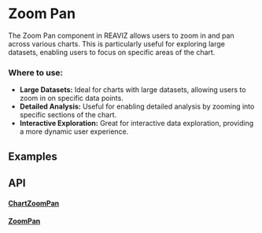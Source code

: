 
# Zoom Pan
The Zoom Pan component in REAVIZ allows users to zoom in and pan across various charts. 
This is particularly useful for exploring large datasets, enabling users to focus on specific areas of the chart.

### Where to use:

- **Large Datasets:** Ideal for charts with large datasets, allowing users to zoom in on specific data points.
- **Detailed Analysis:** Useful for enabling detailed analysis by zooming into specific sections of the chart.
- **Interactive Exploration:** Great for interactive data exploration, providing a more dynamic user experience.

## Examples
<StoryRenderer path="components/ZoomPan.story.tsx" name="Line" storybookKey="utils-zoom-pan--line" />

## API
#### [ChartZoomPan](https://github.com/reaviz/reaviz/blob/master/src/common/ZoomPan/ChartZoomPan.tsx)
<PropsTable name="ChartZoomPan" />

#### [ZoomPan](https://github.com/reaviz/reaviz/blob/master/src/common/ZoomPan/ZoomPan.tsx)
<PropsTable name="ZoomPan" />
